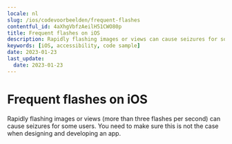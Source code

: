 ```yaml
---
locale: nl
slug: /ios/codevoorbeelden/frequent-flashes
contentful_id: 4aXhgVbfzAeilH51CWO80p
title: Frequent flashes on iOS
description: Rapidly flashing images or views can cause seizures for some users.
keywords: [iOS, accessibility, code sample]
date: 2023-01-23
last_update:
  date: 2023-01-23
---
```


# Frequent flashes on iOS

Rapidly flashing images or views (more than three flashes per second) can cause seizures for some users. You need to make sure this is not the case when designing and developing an app.

<CodeSample id="screen-flashes" platform="ios" locale="nl"/>
